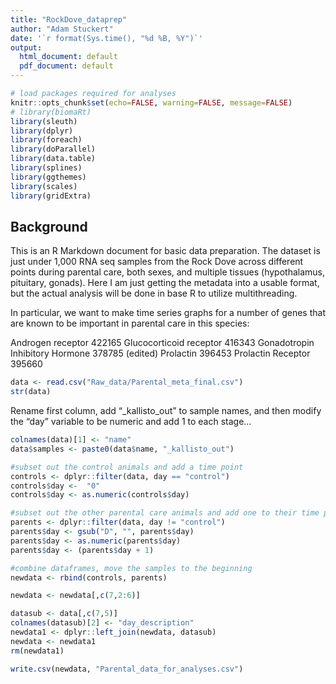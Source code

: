 ```yaml
---
title: "RockDove_dataprep"
author: "Adam Stuckert"
date: '`r format(Sys.time(), "%d %B, %Y")`'
output:
  html_document: default
  pdf_document: default
---
```


```r
# load packages required for analyses
knitr::opts_chunk$set(echo=FALSE, warning=FALSE, message=FALSE)
# library(biomaRt)
library(sleuth)
library(dplyr)
library(foreach)
library(doParallel)
library(data.table)
library(splines)
library(ggthemes)
library(scales)
library(gridExtra)
```

## Background

This is an R Markdown document for basic data preparation. The dataset is just under 1,000 RNA seq samples from the Rock Dove across different points during parental care, both sexes, and multiple tissues (hypothalamus, pituitary, gonads). Here I am just getting the metadata into a usable format, but the actual analysis will be done in base R to utilize multithreading. 

In particular, we want to make time series graphs for a number of genes that are known to be important in parental care in this species:

Androgen receptor  422165
Glucocorticoid receptor 416343
Gonadotropin Inhibitory Hormone  378785 (edited)
Prolactin  396453
Prolactin Receptor  395660

```r
data <- read.csv("Raw_data/Parental_meta_final.csv")
str(data)
```

Rename first column, add "_kallisto_out" to sample names, and then modify the "day" variable to be numeric and add 1 to each stage...

```r
colnames(data)[1] <- "name"
data$samples <- paste0(data$name, "_kallisto_out")

#subset out the control animals and add a time point
controls <- dplyr::filter(data, day == "control")
controls$day <-  "0"
controls$day <- as.numeric(controls$day)

#subset out the other parental care animals and add one to their time point
parents <- dplyr::filter(data, day != "control")
parents$day <- gsub("D", "", parents$day)
parents$day <- as.numeric(parents$day)
parents$day <- (parents$day + 1)

#combine dataframes, move the samples to the beginning
newdata <- rbind(controls, parents)

newdata <- newdata[,c(7,2:6)]

datasub <- data[,c(7,5)]
colnames(datasub)[2] <- "day_description"
newdata1 <- dplyr::left_join(newdata, datasub)
newdata <- newdata1
rm(newdata1)

write.csv(newdata, "Parental_data_for_analyses.csv")
```



